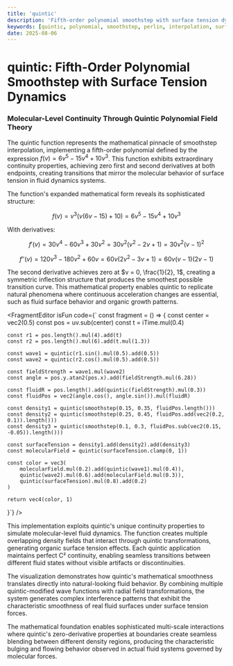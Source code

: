```yaml
---
title: 'quintic'
description: 'Fifth-order polynomial smoothstep with surface tension dynamics'
keywords: [quintic, polynomial, smoothstep, perlin, interpolation, surface tension, fluid dynamics]
date: 2025-08-06
---
```



# quintic: Fifth-Order Polynomial Smoothstep with Surface Tension Dynamics

### Molecular-Level Continuity Through Quintic Polynomial Field Theory

The quintic function represents the mathematical pinnacle of smoothstep interpolation, implementing a fifth-order polynomial defined by the expression $f(v) = 6v^5 - 15v^4 + 10v^3$. This function exhibits extraordinary continuity properties, achieving zero first and second derivatives at both endpoints, creating transitions that mirror the molecular behavior of surface tension in fluid dynamics systems.

The function's expanded mathematical form reveals its sophisticated structure:

$$f(v) = v^3(v(6v - 15) + 10) = 6v^5 - 15v^4 + 10v^3$$

With derivatives:

$$f'(v) = 30v^4 - 60v^3 + 30v^2 = 30v^2(v^2 - 2v + 1) = 30v^2(v-1)^2$$

$$f''(v) = 120v^3 - 180v^2 + 60v = 60v(2v^2 - 3v + 1) = 60v(v-1)(2v-1)$$

The second derivative achieves zero at $v = 0, \frac{1}{2}, 1$, creating a symmetric inflection structure that produces the smoothest possible transition curve. This mathematical property enables quintic to replicate natural phenomena where continuous acceleration changes are essential, such as fluid surface behavior and organic growth patterns.

<FragmentEditor
	isFun
	code={`
const fragment = () => {
	const center = vec2(0.5)
	const pos = uv.sub(center)
	const t = iTime.mul(0.4)
	
	const r1 = pos.length().mul(4).add(t)
	const r2 = pos.length().mul(6).add(t.mul(1.3))
	
	const wave1 = quintic(r1.sin().mul(0.5).add(0.5))
	const wave2 = quintic(r2.cos().mul(0.5).add(0.5))
	
	const fieldStrength = wave1.mul(wave2)
	const angle = pos.y.atan2(pos.x).add(fieldStrength.mul(6.28))
	
	const fluidR = pos.length().add(quintic(fieldStrength).mul(0.3))
	const fluidPos = vec2(angle.cos(), angle.sin()).mul(fluidR)
	
	const density1 = quintic(smoothstep(0.15, 0.35, fluidPos.length()))
	const density2 = quintic(smoothstep(0.25, 0.45, fluidPos.add(vec2(0.2, 0.1)).length()))
	const density3 = quintic(smoothstep(0.1, 0.3, fluidPos.sub(vec2(0.15, -0.05)).length()))
	
	const surfaceTension = density1.add(density2).add(density3)
	const molecularField = quintic(surfaceTension.clamp(0, 1))
	
	const color = vec3(
		molecularField.mul(0.2).add(quintic(wave1).mul(0.4)),
		quintic(wave2).mul(0.6).add(molecularField.mul(0.3)),
		quintic(surfaceTension).mul(0.8).add(0.2)
	)
	
	return vec4(color, 1)
}`}
/>

This implementation exploits quintic's unique continuity properties to simulate molecular-level fluid dynamics. The function creates multiple overlapping density fields that interact through quintic transformations, generating organic surface tension effects. Each quintic application maintains perfect C² continuity, enabling seamless transitions between different fluid states without visible artifacts or discontinuities.

The visualization demonstrates how quintic's mathematical smoothness translates directly into natural-looking fluid behavior. By combining multiple quintic-modified wave functions with radial field transformations, the system generates complex interference patterns that exhibit the characteristic smoothness of real fluid surfaces under surface tension forces.

The mathematical foundation enables sophisticated multi-scale interactions where quintic's zero-derivative properties at boundaries create seamless blending between different density regions, producing the characteristic bulging and flowing behavior observed in actual fluid systems governed by molecular forces.